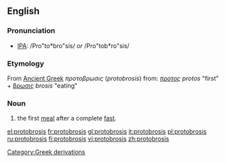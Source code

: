 ==English==

===Pronunciation===
*[[IPA]]: /Pro"to*bro"sis/ ''or'' /Pro"tob*ro"sis/

===Etymology===
[[Category:Greek derivations]]
From [[Ancient Greek]] ''προτοβρωσις'' (''protobrosis'') from: ''[[προτος]]'' ''protos'' "first" + [[βρωσις]] ''brosis'' "eating"

===Noun===
{{en-noun|protobroses}}

# the first [[meal]] after a complete [[fast]].


[[el:protobrosis]]
[[fr:protobrosis]]
[[gl:protobrosis]]
[[it:protobrosis]]
[[pl:protobrosis]]
[[ru:protobrosis]]
[[fi:protobrosis]]
[[vi:protobrosis]]
[[zh:protobrosis]]